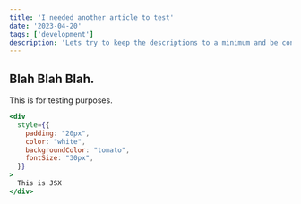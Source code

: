 ```yaml
---
title: 'I needed another article to test'
date: '2023-04-20'
tags: ['development']
description: 'Lets try to keep the descriptions to a minimum and be consice about what I want to describe.'
---
```


## Blah Blah Blah.

This is for testing purposes.

```jsx
<div
  style={{
    padding: "20px",
    color: "white",
    backgroundColor: "tomato",
    fontSize: "30px",
  }}
>
  This is JSX
</div>
```

